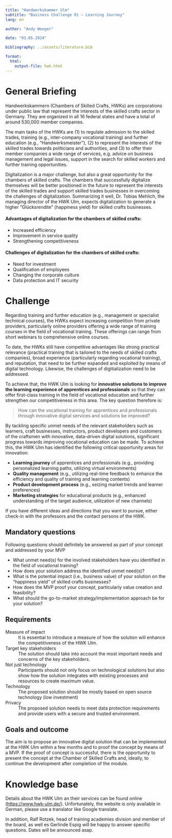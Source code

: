 ```yaml
---
title: "Handwerkskammer Ulm"  
subtitle: "Business Challenge 01 — Learning Journey"
lang: en

author: "Andy Weeger"

date: "03.05.2024"

bibliography: ../assets/literature.bib

format: 
  html:
    output-file: hwk.html
---
```



# General Briefing

Handwerkskammern (Chambers of Skilled Crafts, HWKs) are corporations under public law that represent the interests of the skilled crafts sector in Germany. They are organized in all 16 federal states and have a total of around 530,000 member companies.

The main tasks of the HWKs are (1) to regulate admission to the skilled trades, training (e.g., inter-company vocational training) and further education (e.g., "Handwerksmeister"), (2) to represent the interests of the skilled trades towards politicians and authorities, and (3) to offer their member companies a wide range of services, e.g. advice on business management and legal issues, support in the search for skilled workers and further training opportunities.

Digitalization is a major challenge, but also a great opportunity for the chambers of skilled crafts. The chambers that successfully digitalize themselves will be better positioned in the future to represent the interests of the skilled trades and support skilled trades businesses in overcoming the challenges of digitalization. Summarizing it well, Dr. Tobias Mehlich, the managing director of the HWK Ulm, expects digitalization to generate a higher  "Glücksrendite" (happiness yield) for skilled crafts businesses.

#### Advantages of digitalization for the chambers of skilled crafts:

- Increased efficiency
- Improvement in service quality
- Strengthening competitiveness

#### Challenges of digitalization for the chambers of skilled crafts:

- Need for investment
- Qualification of employees
- Changing the corporate culture
- Data protection and IT security

# Challenge

Regarding training and further education (e.g., management or specialist technical courses), the HWKs expect increasing competition from private providers, particularly online providers offering a wide range of training courses in the field of vocational training. These offerings can range from short webinars to comprehensive online courses. 

To date, the HWKs still have competitive advantages like strong practical relevance (practical training that is tailored to the needs of skilled crafts companies), broad experience (particularly regarding vocational training), and reputation, that need to be further expanded and exploited by means of digital technology. Likewise, the challenges of digitialization need to be addressed.

To achieve that, the HWK Ulm is looking for **innovative solutions to improve the learning experience of apprentices and professionals** so that they can offer first-class training in the field of vocational education and further strengthen our competitiveness in this area. The key question therefore is:

> How can the vocational training for apprentices and professionals through innovative digital services and solutions be improved?

By tackling specific unmet needs of the relevant stakeholders such as learners,  craft businesses, instructors, product developers and customers of the craftsmen with innovative, data-driven digital solutions, significant progress towards improving vocational education can be made. To achieve this, the HWK Ulm has identified the following critical opportunity areas for innovation:

- **Learning journey** of apprentices and professionals (e.g., providing personalized learning paths, utilizing virtual environments)
- **Quality management** (e.g., utilizing real-time feedback to enhance the efficiency and quality of training and learning contents)
- **Product development process** (e.g., seizing market trends and learner preferences)
- **Marketing strategies** for educational products (e.g., enhanced understanding of the target audience, utilization of new channels)

If you have different ideas and directions that you want to pursue, either check-in with the professors and the contact persons of the HWK.

## Mandatory questions

Following questions should definitely be answered as part of your concept and addressed by your MVP

- What unmet need(s) for the involved stakeholders have you identified in the field of vocational training?
- How does your solution address the identified unmet need(s)? 
- What is the potential impact (i.e., business value) of your solution on the "happiness yield" of skilled crafts businesses?
- How does the MVP proof your concept, particularly value creation and feasibility?
- What should the go-to-market strategy/implementation approach be for your solution?

## Requirements

Measure of impact
: It is essential to introduce a measure of how the solution will enhance the competitiveness of the HWK Ulm.

Target key stakeholders
: The solution should take into account the most important needs and concerns of the key stakeholders.

Not just technology
: Participants should not only focus on technological solutions but also show how the solution integrates with existing processes and resources to create maximum value. 

Technology
: The proposed solution should be mostly based on open source technology (low investment)

Privacy
: The proposed solution needs to meet data protection requirements and provide users with a secure and trusted environment.


## Goals and outcome

The aim is to propose an innovative digital solution that can be implemented at the HWK Ulm within a few months and to proof the concept by means of a MVP. If the proof of concept is successful, there is the opportunity to present the concept at the Chamber of Skilled Crafts and, ideally, to continue the development after completion of the module.

# Knowledge base

Details about the HWK Ulm an their services can be found online ([https://www.hwk-ulm.de/](https://www.hwk-ulm.de/)). Unfortunately, the website is only available in German, please use a translator like Google translate.

In addition, Ralf Rotzek, head of training academies division and member of the board, as well es Gerlinde Espig will be happy to answer specific questions. Dates will be announced asap.